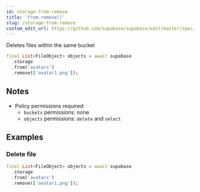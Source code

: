 ```yaml
---
id: storage-from-remove
title: 'from.remove()'
slug: /storage-from-remove
custom_edit_url: https://github.com/supabase/supabase/edit/master/spec/supabase_dart_v1_legacy.yml
---
```



Deletes files within the same bucket

```dart
final List<FileObject> objects = await supabase
  .storage
  .from('avatars')
  .remove(['avatar1.png']);
```

## Notes

- Policy permissions required:
  - `buckets` permissions: none
  - `objects` permissions: `delete` and `select`

## Examples

### Delete file

```dart
final List<FileObject> objects = await supabase
  .storage
  .from('avatars')
  .remove(['avatar1.png']);
```
